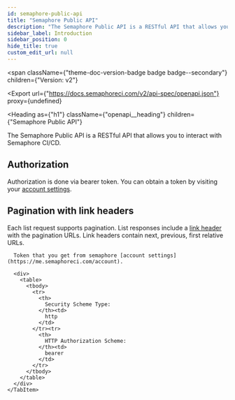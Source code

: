 ```yaml
---
id: semaphore-public-api
title: "Semaphore Public API"
description: "The Semaphore Public API is a RESTful API that allows you to interact with Semaphore CI/CD."
sidebar_label: Introduction
sidebar_position: 0
hide_title: true
custom_edit_url: null
---
```



<span
  className={"theme-doc-version-badge badge badge--secondary"}
  children={"Version: v2"}
>
</span>

<Export
  url={"https://docs.semaphoreci.com/v2/api-spec/openapi.json"}
  proxy={undefined}
>
  
</Export>

<Heading
  as={"h1"}
  className={"openapi__heading"}
  children={"Semaphore Public API"}
>
</Heading>



The Semaphore Public API is a RESTful API that allows you to interact with Semaphore CI/CD.
## Authorization
Authorization is done via bearer token. You can obtain a token by visiting your [account settings](https://me.semaphoreci.com/account).

## Pagination with link headers
Each list request supports pagination. List responses include a [link header](https://datatracker.ietf.org/doc/html/rfc5988#section-5) with the pagination URLs.
Link headers contain next, previous, first relative URLs.


<div
  style={{"marginBottom":"2rem"}}
>
  <Heading
    id={"authentication"}
    as={"h2"}
    className={"openapi-tabs__heading"}
    children={"Authentication"}
  >
  </Heading><SchemaTabs
    className={"openapi-tabs__security-schemes"}
  >
    <TabItem
      label={"HTTP: Bearer Auth"}
      value={"authorization"}
    >
      
      
      Token that you get from semaphore [account settings](https://me.semaphoreci.com/account).
      
      <div>
        <table>
          <tbody>
            <tr>
              <th>
                Security Scheme Type:
              </th><td>
                http
              </td>
            </tr><tr>
              <th>
                HTTP Authorization Scheme:
              </th><td>
                bearer
              </td>
            </tr>
          </tbody>
        </table>
      </div>
    </TabItem>
  </SchemaTabs>
</div>
      